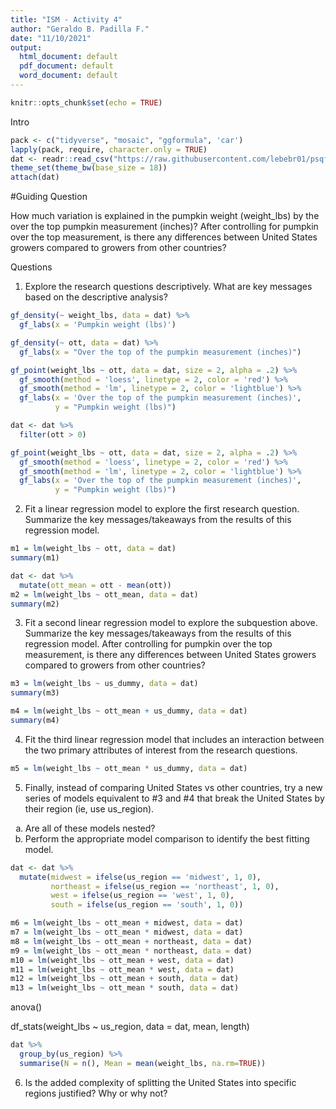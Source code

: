 ```yaml
---
title: "ISM - Activity 4"
author: "Geraldo B. Padilla F."
date: "11/10/2021"
output:
  html_document: default
  pdf_document: default
  word_document: default
---
```


```r
knitr::opts_chunk$set(echo = TRUE)
```
 Intro
```r
pack <- c("tidyverse", "mosaic", "ggformula", 'car')
lapply(pack, require, character.only = TRUE)
dat <- readr::read_csv("https://raw.githubusercontent.com/lebebr01/psqf_6243/main/data/pumpkins.csv")
theme_set(theme_bw(base_size = 18))
attach(dat)
```

#Guiding Question

How much variation is explained in the pumpkin weight (weight_lbs) by the over the top pumpkin measurement (inches)?
After controlling for pumpkin over the top measurement, is there any differences between United States growers compared to growers from other countries?

Questions

1. Explore the research questions descriptively. What are key messages based on the descriptive analysis?

```r
gf_density(~ weight_lbs, data = dat) %>%
  gf_labs(x = 'Pumpkin weight (lbs)')
```

```r
gf_density(~ ott, data = dat) %>%
  gf_labs(x = "Over the top of the pumpkin measurement (inches)")
```

```r
gf_point(weight_lbs ~ ott, data = dat, size = 2, alpha = .2) %>%
  gf_smooth(method = 'loess', linetype = 2, color = 'red') %>%
  gf_smooth(method = 'lm', linetype = 2, color = 'lightblue') %>%
  gf_labs(x = 'Over the top of the pumpkin measurement (inches)',
          y = "Pumpkin weight (lbs)")
```

```r
dat <- dat %>%
  filter(ott > 0)
```

```r
gf_point(weight_lbs ~ ott, data = dat, size = 2, alpha = .2) %>%
  gf_smooth(method = 'loess', linetype = 2, color = 'red') %>%
  gf_smooth(method = 'lm', linetype = 2, color = 'lightblue') %>%
  gf_labs(x = 'Over the top of the pumpkin measurement (inches)',
          y = "Pumpkin weight (lbs)")
```


2. Fit a linear regression model to explore the first research question. Summarize the key messages/takeaways from the results of this regression model.

```r
m1 = lm(weight_lbs ~ ott, data = dat)
summary(m1)
```

```r
dat <- dat %>%
  mutate(ott_mean = ott - mean(ott))
m2 = lm(weight_lbs ~ ott_mean, data = dat)
summary(m2)
```

3. Fit a second linear regression model to explore the subquestion above. Summarize the key messages/takeaways from the results of this regression model.
After controlling for pumpkin over the top measurement, is there any differences between United States growers compared to growers from other countries?


```r
m3 = lm(weight_lbs ~ us_dummy, data = dat)
summary(m3)
```

```r
m4 = lm(weight_lbs ~ ott_mean + us_dummy, data = dat)
summary(m4)
```

4. Fit the third linear regression model that includes an interaction between the two primary attributes of interest from the research questions.

```r
m5 = lm(weight_lbs ~ ott_mean * us_dummy, data = dat)
```

5. Finally, instead of comparing United States vs other countries, try a new series of models equivalent to #3 and #4 that break the United States by their region (ie, use us_region).
a. Are all of these models nested?
b. Perform the appropriate model comparison to identify the best fitting model.

```r
dat <- dat %>%
  mutate(midwest = ifelse(us_region == 'midwest', 1, 0),
         northeast = ifelse(us_region == 'northeast', 1, 0),
         west = ifelse(us_region == 'west', 1, 0),
         south = ifelse(us_region == 'south', 1, 0))
```

```r
m6 = lm(weight_lbs ~ ott_mean + midwest, data = dat)
m7 = lm(weight_lbs ~ ott_mean * midwest, data = dat)
m8 = lm(weight_lbs ~ ott_mean + northeast, data = dat)
m9 = lm(weight_lbs ~ ott_mean * northeast, data = dat)
m10 = lm(weight_lbs ~ ott_mean + west, data = dat)
m11 = lm(weight_lbs ~ ott_mean * west, data = dat)
m12 = lm(weight_lbs ~ ott_mean + south, data = dat)
m13 = lm(weight_lbs ~ ott_mean * south, data = dat)
```

anova()

df_stats(weight_lbs ~ us_region, data = dat, mean, length)


```r
dat %>%
  group_by(us_region) %>%
  summarise(N = n(), Mean = mean(weight_lbs, na.rm=TRUE))
```

6. Is the added complexity of splitting the United States into specific regions justified? Why or why not?


